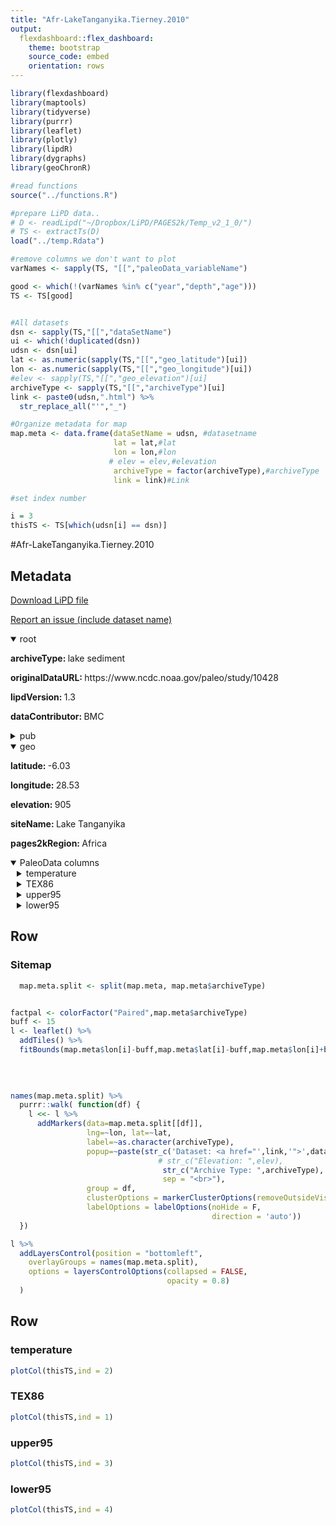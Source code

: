```yaml
---
title: "Afr-LakeTanganyika.Tierney.2010"
output: 
  flexdashboard::flex_dashboard:
    theme: bootstrap
    source_code: embed
    orientation: rows
---
```


```r
library(flexdashboard)
library(maptools)
library(tidyverse)
library(purrr)
library(leaflet)
library(plotly)
library(lipdR)
library(dygraphs)
library(geoChronR)

#read functions
source("../functions.R")

#prepare LiPD data..
# D <- readLipd("~/Dropbox/LiPD/PAGES2k/Temp_v2_1_0/")
# TS <- extractTs(D)
load("../temp.Rdata")

#remove columns we don't want to plot
varNames <- sapply(TS, "[[","paleoData_variableName")

good <- which(!(varNames %in% c("year","depth","age")))
TS <- TS[good]


#All datasets
dsn <- sapply(TS,"[[","dataSetName")
ui <- which(!duplicated(dsn))
udsn <- dsn[ui]
lat <- as.numeric(sapply(TS,"[[","geo_latitude")[ui])
lon <- as.numeric(sapply(TS,"[[","geo_longitude")[ui])
#elev <- sapply(TS,"[[","geo_elevation")[ui]
archiveType <- sapply(TS,"[[","archiveType")[ui]
link <- paste0(udsn,".html") %>% 
  str_replace_all("'","_")

#Organize metadata for map
map.meta <- data.frame(dataSetName = udsn, #datasetname
                       lat = lat,#lat
                       lon = lon,#lon
                      # elev = elev,#elevation
                       archiveType = factor(archiveType),#archiveType
                       link = link)#Link

#set index number

i = 3
thisTS <- TS[which(udsn[i] == dsn)]
```
#Afr-LakeTanganyika.Tierney.2010

Metadata {.sidebar}
-------------------------------------
[Download LiPD file](Afr-LakeTanganyika.Tierney.2010.lpd)
            

[Report an issue (include dataset name)](https://github.com/nickmckay/LiPDverse/issues)

<details open style="margin-left: 0px">
<summary>root</summary>
<p style="margin-left: 0px"><strong>archiveType: </strong>lake sediment
<p style="margin-left: 0px"><strong>originalDataURL: </strong>https://www.ncdc.noaa.gov/paleo/study/10428
<p style="margin-left: 0px"><strong>lipdVersion: </strong>1.3
<p style="margin-left: 0px"><strong>dataContributor: </strong>BMC
</details>
<details>
<summary>pub</summary>
<details style="margin-left: 10px">
<summary>pub1</summary>
<p style="margin-left: 10px"><strong>author: </strong>Tierney, Jessica E.;Mayes, Marc T.;Meyer, Natacha;Johnson, Christopher;Swarzenski, Peter W.;Cohen, Andrew S.;Russell, James M.
<p style="margin-left: 10px"><strong>citeKey: </strong>tierney2010latetwentiethcenturywarmi
<p style="margin-left: 10px"><strong>journal: </strong>Nature Geoscience
<p style="margin-left: 10px"><strong>volume: </strong>3
<p style="margin-left: 10px"><strong>pages: </strong>422-425
<p style="margin-left: 10px"><strong>pubYear: </strong>2010
<p style="margin-left: 10px"><strong>title: </strong>Late-twentieth-century warming in Lake Tanganyika unprecedented since AD 500
<p style="margin-left: 10px"><strong>DOI: </strong>10.1038/NGEO865
</details>
<details style="margin-left: 10px">
<summary>pub2</summary>
<p style="margin-left: 10px"><strong>author: </strong>Tierney, J.E.
<p style="margin-left: 10px"><strong>citeKey: </strong>tierney2010httpswwwncdcnoaagovpaleostudy10428DataCitation
<p style="margin-left: 10px"><strong>title: </strong>World Data Center for Paleoclimatology
</details>
</details>
<details open style="margin-left: 0px">
<summary>geo</summary>
<p style="margin-left: 0px"><strong>latitude: </strong>-6.03
<p style="margin-left: 0px"><strong>longitude: </strong>28.53
<p style="margin-left: 0px"><strong>elevation: </strong>905
<p style="margin-left: 0px"><strong>siteName: </strong>Lake Tanganyika
<p style="margin-left: 0px"><strong>pages2kRegion: </strong>Africa
</details>
<details open>
<summary>PaleoData columns</summary>
<details style="margin-left: 10px">
<summary>temperature</summary>
<p style="margin-left: 10px"><strong>TSid: </strong>Africa_004
<p style="margin-left: 10px"><strong>variableName: </strong>temperature
<p style="margin-left: 10px"><strong>units: </strong>degC
<p style="margin-left: 10px"><strong>description: </strong>inferred lake surface temperature
<p style="margin-left: 10px"><strong>useInGlobalTemperatureAnalysis: </strong>TRUE
<details>
<summary>interpretation</summary>
<details style="margin-left: 20px">
<summary>1</summary>
<p style="margin-left: 20px"><strong>interpDirection: </strong>positive
<p style="margin-left: 20px"><strong>scope: </strong>climate
<p style="margin-left: 20px"><strong>seasonality: </strong>1 2 3 4 5 6 7 8 9 10 11 12
<p style="margin-left: 20px"><strong>variable: </strong>T
<p style="margin-left: 20px"><strong>variableDetail: </strong>lake@surface
</details>
</details>
</details>
<details style="margin-left: 10px">
<summary>TEX86</summary>
<p style="margin-left: 10px"><strong>TSid: </strong>Africa_003
<p style="margin-left: 10px"><strong>variableName: </strong>TEX86
<p style="margin-left: 10px"><strong>units: </strong>degC
<p style="margin-left: 10px"><strong>useInGlobalTemperatureAnalysis: </strong>FALSE
</details>
<details style="margin-left: 10px">
<summary>upper95</summary>
<p style="margin-left: 10px"><strong>TSid: </strong>Africa_005
<p style="margin-left: 10px"><strong>variableName: </strong>upper95
<p style="margin-left: 10px"><strong>units: </strong>degC
<p style="margin-left: 10px"><strong>description: </strong>95% error range upper value
<p style="margin-left: 10px"><strong>useInGlobalTemperatureAnalysis: </strong>FALSE
</details>
<details style="margin-left: 10px">
<summary>lower95</summary>
<p style="margin-left: 10px"><strong>TSid: </strong>Africa_006
<p style="margin-left: 10px"><strong>variableName: </strong>lower95
<p style="margin-left: 10px"><strong>units: </strong>degC
<p style="margin-left: 10px"><strong>description: </strong>95% error range lower value
<p style="margin-left: 10px"><strong>useInGlobalTemperatureAnalysis: </strong>FALSE
</details>

Row
-----------------------------------------------------------------------

### Sitemap

```r
  map.meta.split <- split(map.meta, map.meta$archiveType)


factpal <- colorFactor("Paired",map.meta$archiveType)
buff <- 15
l <- leaflet() %>% 
  addTiles() %>% 
  fitBounds(map.meta$lon[i]-buff,map.meta$lat[i]-buff,map.meta$lon[i]+buff,map.meta$lat[i]+buff)
  

  
  
names(map.meta.split) %>%
  purrr::walk( function(df) {
    l <<- l %>%
      addMarkers(data=map.meta.split[[df]],
                 lng=~lon, lat=~lat,
                 label=~as.character(archiveType),
                 popup=~paste(str_c('Dataset: <a href="',link,'">',dataSetName,'</a>'),
                                 # str_c("Elevation: ",elev),
                                  str_c("Archive Type: ",archiveType),
                                  sep = "<br>"),
                 group = df,
                 clusterOptions = markerClusterOptions(removeOutsideVisibleBounds = F),
                 labelOptions = labelOptions(noHide = F,
                                             direction = 'auto'))
  })

l %>%
  addLayersControl(position = "bottomleft",
    overlayGroups = names(map.meta.split),
    options = layersControlOptions(collapsed = FALSE,
                                   opacity = 0.8)
  )
```

Row {.tabset .tabset-fade}
-----------------------------------------------------------------------

### temperature
```r
plotCol(thisTS,ind = 2)
```

### TEX86
```r
plotCol(thisTS,ind = 1)
```

### upper95
```r
plotCol(thisTS,ind = 3)
```

### lower95
```r
plotCol(thisTS,ind = 4)
```
